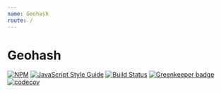 ```yaml
---
name: Geohash
route: /
---
```




# Geohash

[![NPM](https://img.shields.io/npm/v/geohash.svg)](https://www.npmjs.com/package/@firstclasspostcodes/geohash) [![JavaScript Style Guide](https://img.shields.io/badge/code_style-standard-brightgreen.svg)](https://standardjs.com) [![Build Status](https://travis-ci.org/firstclasspostcodes/geohash.svg?branch=master)](https://travis-ci.org/firstclasspostcodes/geohash) [![Greenkeeper badge](https://badges.greenkeeper.io/firstclasspostcodes/geohash.svg)](https://greenkeeper.io/) [![codecov](https://codecov.io/gh/firstclasspostcodes/geohash/branch/master/graph/badge.svg)](https://codecov.io/gh/firstclasspostcodes/geohash)

<Embed source={test} nodeVersion="11" />